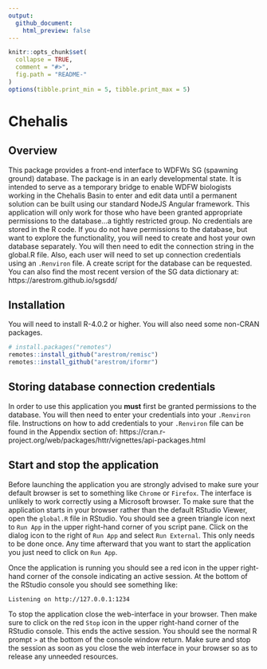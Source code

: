 ```yaml
---
output:
  github_document:
    html_preview: false
---
```


```r
knitr::opts_chunk$set(
  collapse = TRUE,
  comment = "#>",
  fig.path = "README-"
)
options(tibble.print_min = 5, tibble.print_max = 5)
```

# Chehalis

## Overview

This package provides a front-end interface to WDFWs SG (spawning ground) database. The package is in an early developmental state. It is intended to serve as a temporary bridge to enable WDFW biologists working in the Chehalis Basin to enter and edit data until a permanent solution can be built using our standard NodeJS Angular framework. This application will only work for those who have been granted appropriate permissions to the database...a tightly restricted group. No credentials are stored in the R code. If you do not have permissions to the database, but want to explore the functionality, you will need to create and host your own database separately. You will then need to edit the connection string in the global.R file. Also, each user will need to set up connection credentials using an `.Renviron` file. A create script for the database can be requested. You can also find the most recent version of the SG data dictionary at: https://arestrom.github.io/sgsdd/

## Installation

You will need to install R-4.0.2 or higher. You will also need some non-CRAN packages.

```r
# install.packages("remotes")
remotes::install_github("arestrom/remisc")
remotes::install_github("arestrom/iformr")
```

## Storing database connection credentials

In order to use this application you **must** first be granted permissions to the database. You will then need to enter your credentials into your `.Renviron` file. Instructions on how to add credentials to your `.Renviron` file can be found in the Appendix section of: https://cran.r-project.org/web/packages/httr/vignettes/api-packages.html

## Start and stop the application

Before launching the application you are strongly advised to make sure your default browser is set to something like `Chrome` or `Firefox`. The interface is unlikely to work correctly using a Microsoft browser. To make sure that the application starts in your browser rather than the default RStudio Viewer, open the `global.R` file in RStudio. You should see a green triangle icon next to `Run App` in the upper right-hand corner of you script pane. Click on the dialog icon to the right of `Run App` and select `Run External`. This only needs to be done once. Any time afterward that you want to start the application you just need to click on `Run App`. 

Once the application is running you should see a red icon in the upper right-hand corner of the console indicating an active session. At the bottom of the RStudio console you should see something like:

`Listening on http://127.0.0.1:1234`

To stop the application close the web-interface in your browser. Then make sure to click on the red `Stop` icon in the upper right-hand corner of the RStudio console. This ends the active session. You should see the normal R prompt `>` at the bottom of the console window return. Make sure and stop the session as soon as you close the web interface in your browser so as to release any unneeded resources. 
